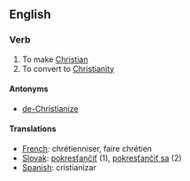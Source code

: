 ==English==
=== Verb ===

#To make [[Christian]]
#To convert to [[Christianity]]

====Antonyms====
*[[de-Christianize]]

==== Translations ====

*[[French]]: chrétienniser, faire chrétien
*[[Slovak]]: [[pokresťančiť]] (1), [[pokresťančiť sa]] (2)
*[[Spanish]]: cristianizar